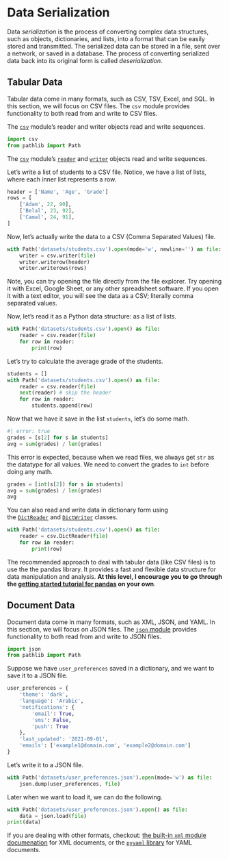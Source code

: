 # Data Serialization

Data *serialization* is the process of converting complex data structures, such as objects, dictionaries, and lists, into a format that can be easily stored and transmitted. The serialized data can be stored in a file, sent over a network, or saved in a database. The process of converting serialized data back into its original form is called *deserialization*.


## Tabular Data

Tabular data come in many formats, such as CSV, TSV, Excel, and SQL. In this section, we will focus on CSV files. The `csv` module provides functionality to both read from and write to CSV files.

The [`csv`](https://docs.python.org/3/library/csv.html) module’s reader and writer objects read and write sequences.

```python
import csv
from pathlib import Path
```

The [`csv`](https://docs.python.org/3/library/csv.html#module-csv) module’s [`reader`](https://docs.python.org/3/library/csv.html#csv.reader) and [`writer`](https://docs.python.org/3/library/csv.html#csv.writer) objects read and write sequences.

Let's write a list of students to a CSV file. Notice, we have a list of lists, where each inner list represents a row.

```python
header = ['Name', 'Age', 'Grade']
rows = [
    ['Adam', 22, 90],
    ['Belal', 23, 92],
    ['Camal', 24, 91],
]
```

Now, let's actually write the data to a CSV (Comma Separated Values) file.

```python
with Path('datasets/students.csv').open(mode='w', newline='') as file:
    writer = csv.writer(file)
    writer.writerow(header)
    writer.writerows(rows)
```

Note, you can try opening the file directly from the file explorer. Try opening it with Excel, Google Sheet, or any other spreadsheet software. If you open it with a text editor, you will see the data as a CSV; literally comma separated values.

Now, let's read it as a Python data structure: as a list of lists.

```python
with Path('datasets/students.csv').open() as file:
    reader = csv.reader(file)
    for row in reader:
        print(row)
```

Let's try to calculate the average grade of the students.

```python
students = []
with Path('datasets/students.csv').open() as file:
    reader = csv.reader(file)
    next(reader) # skip the header
    for row in reader:
        students.append(row)
```

Now that we have it save in the list `students`, let's do some math.

```python
#| error: true
grades = [s[2] for s in students]
avg = sum(grades) / len(grades)
```

This error is expected, because when we read files, we always get `str` as the datatype for all values. We need to convert the grades to `int` before doing any math.

```python
grades = [int(s[2]) for s in students]
avg = sum(grades) / len(grades)
avg
```

You can also read and write data in dictionary form using the [`DictReader`](https://docs.python.org/3/library/csv.html#csv.DictReader) and [`DictWriter`](https://docs.python.org/3/library/csv.html#csv.DictWriter) classes.

```python
with Path('datasets/students.csv').open() as file:
    reader = csv.DictReader(file)
    for row in reader:
        print(row)
```

The recommended approach to deal with tabular data (like CSV files) is to use the the pandas library. It provides a fast and flexible data structure for data manipulation and analysis. **At this level, I encourage you to go through the [getting started tutorial for pandas](https://pandas.pydata.org/docs/getting_started/intro_tutorials/index.html) on your own**.


## Document Data

Document data come in many formats, such as XML, JSON, and YAML. In this section, we will focus on JSON files. The [`json` module](https://docs.python.org/3/library/json.html) provides functionality to both read from and write to JSON files.

```python
import json
from pathlib import Path
```

Suppose we have `user_preferences` saved in a dictionary, and we want to save it to a JSON file.

```python
user_preferences = {
    'theme': 'dark',
    'language': 'Arabic',
    'notifications': {
        'email': True,
        'sms': False,
        'push': True
    },
    'last_updated': '2021-09-01',
    'emails': ['example1@domain.com', 'example2@domain.com']
}
```

Let's write it to a JSON file.

```python
with Path('datasets/user_preferences.json').open(mode='w') as file:
    json.dump(user_preferences, file)
```

Later when we want to load it, we can do the following.

```python
with Path('datasets/user_preferences.json').open() as file:
    data = json.load(file)
print(data)
```

If you are dealing with other formats, checkout: [the built-in `xml` module documenation](https://docs.python.org/3/library/xml.html) for XML documents, or the [`pyyaml` library](https://pyyaml.org/wiki/PyYAMLDocumentation) for YAML documents.